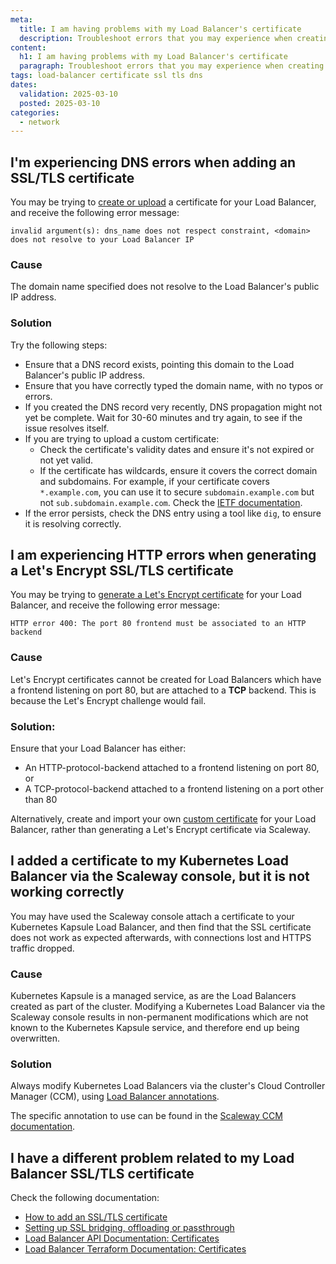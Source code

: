 ```yaml
---
meta:
  title: I am having problems with my Load Balancer's certificate
  description: Troubleshoot errors that you may experience when creating an SSL/TLS certificate, adding it to your Load Balancer frontend, or successfully handling HTTPS connections.
content:
  h1: I am having problems with my Load Balancer's certificate
  paragraph: Troubleshoot errors that you may experience when creating an SSL/TLS certificate, adding it to your Load Balancer frontend, or successfully handling HTTPS connections.
tags: load-balancer certificate ssl tls dns
dates:
  validation: 2025-03-10
  posted: 2025-03-10
categories:
  - network
---
```


## I'm experiencing DNS errors when adding an SSL/TLS certificate

You may be trying to [create or upload](/load-balancer/how-to/add-certificate/) a certificate for your Load Balancer, and receive the following error message:

```
invalid argument(s): dns_name does not respect constraint, <domain> does not resolve to your Load Balancer IP
```

### Cause

The domain name specified does not resolve to the Load Balancer's public IP address.

### Solution

Try the following steps:

- Ensure that a DNS record exists, pointing this domain to the Load Balancer's public IP address.
- Ensure that you have correctly typed the domain name, with no typos or errors.
- If you created the DNS record very recently, DNS propagation might not yet be complete. Wait for 30-60 minutes and try again, to see if the issue resolves itself.
- If you are trying to upload a custom certificate:
    - Check the certificate's validity dates and ensure it's not expired or not yet valid.
    - If the certificate has wildcards, ensure it covers the correct domain and subdomains. For example, if your certificate covers `*.example.com`, you can use it to secure `subdomain.example.com` but not `sub.subdomain.example.com`. Check the [IETF documentation](https://www.ietf.org/rfc/rfc2818.txt).
- If the error persists, check the DNS entry using a tool like `dig`, to ensure it is resolving correctly.


## I am experiencing HTTP errors when generating a Let's Encrypt SSL/TLS certificate

You may be trying to [generate a Let's Encrypt certificate](/load-balancer/how-to/add-certificate/#how-to-generate-and-add-a-lets-encrypt-certificate) for your Load Balancer, and receive the following error message:

```
HTTP error 400: The port 80 frontend must be associated to an HTTP backend
```

### Cause

Let's Encrypt certificates cannot be created for Load Balancers which have a frontend listening on port 80, but are attached to a **TCP** backend. This is because the Let's Encrypt challenge would fail. 

### Solution:

Ensure that your Load Balancer has either:
- An HTTP-protocol-backend attached to a frontend listening on port 80, or
- A TCP-protocol-backend attached to a frontend listening on a port other than 80

Alternatively, create and import your own [custom certificate](/load-balancer/how-to/add-certificate/#how-to-import-a-certificate) for your Load Balancer, rather than generating a Let's Encrypt certificate via Scaleway.

## I added a certificate to my Kubernetes Load Balancer via the Scaleway console, but it is not working correctly

You may have used the Scaleway console attach a certificate to your Kubernetes Kapsule Load Balancer, and then find that the SSL certificate does not work as expected afterwards, with connections lost and HTTPS traffic dropped.

### Cause

Kubernetes Kapsule is a managed service, as are the Load Balancers created as part of the cluster.
Modifying a Kubernetes Load Balancer via the Scaleway console results in non-permanent modifications which are not known to the Kubernetes Kapsule service, and therefore end up being overwritten.

### Solution

Always modify Kubernetes Load Balancers via the cluster's Cloud Controller Manager (CCM), using [Load Balancer annotations](/kubernetes/reference-content/using-load-balancer-annotations/). 

The specific annotation to use can be found in the [Scaleway CCM documentation](https://github.com/scaleway/scaleway-cloud-controller-manager/blob/master/docs/loadbalancer-annotations.md#servicebetakubernetesioscw-loadbalancer-certificate-ids).


## I have a different problem related to my Load Balancer SSL/TLS certificate

Check the following documentation:

- [How to add an SSL/TLS certificate](/load-balancer/how-to/add-certificate/)
- [Setting up SSL bridging, offloading or passthrough](/load-balancer/reference-content/ssl-bridging-offloading-passthrough/)
- [Load Balancer API Documentation: Certificates](https://www.scaleway.com/en/developers/api/load-balancer/zoned-api/#path-certificate-get-an-ssltls-certificate)
- [Load Balancer Terraform Documentation: Certificates](https://registry.terraform.io/providers/scaleway/scaleway/latest/docs/resources/lb_certificate)
